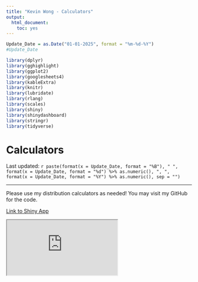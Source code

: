 ```yaml
---
title: "Kevin Wong - Calculators"
output:
  html_document:
    toc: yes
---
```


```r
Update_Date = as.Date("01-01-2025", format = "%m-%d-%Y")
#Update_Date

library(dplyr)
library(gghighlight)
library(ggplot2)
library(googlesheets4)
library(kableExtra)
library(knitr)
library(lubridate)
library(rlang)
library(scales)
library(shiny)
library(shinydashboard)
library(stringr)
library(tidyverse)
```

<style type="text/css">
body .main-container {
	max-width: 1080px !important;
}
</style>

<h1>Calculators</h1>

<p class="last-updated">
Last updated: `r paste(format(x = Update_Date, format = "%B"), " ", format(x = Update_Date, format = "%d") %>% as.numeric(), ", ", format(x = Update_Date, format = "%Y") %>% as.numeric(), sep = "")`
</p>

<hr />

<p class="last-updated">
Please use my distribution calculators as needed! You may visit my GitHub for the code.
</p>

<p class="left">
[Link to Shiny App](https://kevinjameswong.shinyapps.io/calculators/){target="_blank"}
</p>

<div class="shiny-container">
<iframe src="https://kevinjameswong.shinyapps.io/calculators/">
</iframe>
</div>


